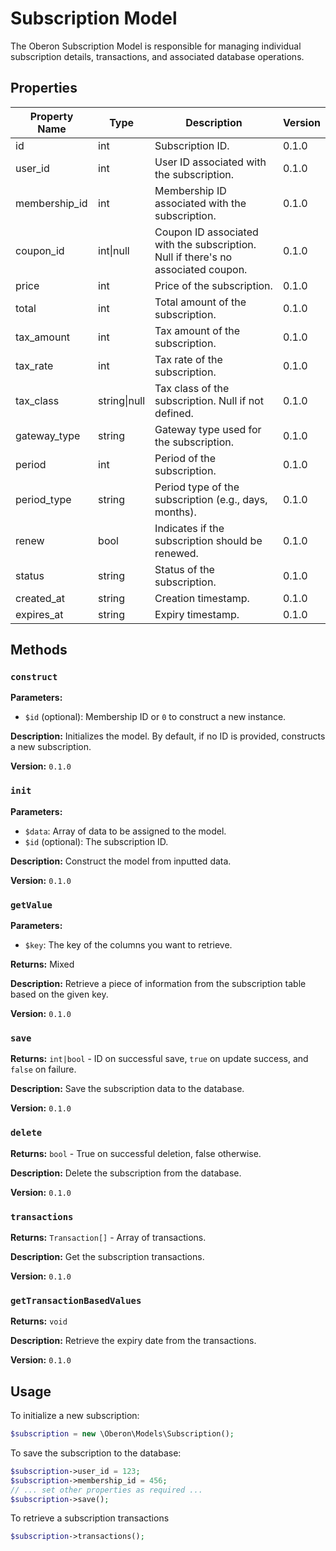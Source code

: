 # Subscription Model

The Oberon Subscription Model is responsible for managing individual subscription details, transactions, and associated database operations.

## Properties

| Property Name   | Type             | Description                                                                       | Version |
| --------------- | ---------------- | --------------------------------------------------------------------------------- | ------- |
| id              | int              | Subscription ID.                                                                  | 0.1.0   |
| user_id         | int              | User ID associated with the subscription.                                         | 0.1.0   |
| membership_id   | int              | Membership ID associated with the subscription.                                   | 0.1.0   |
| coupon_id       | int&#124;null    | Coupon ID associated with the subscription. Null if there's no associated coupon. | 0.1.0   |
| price           | int              | Price of the subscription.                                                        | 0.1.0   |
| total           | int              | Total amount of the subscription.                                                 | 0.1.0   |
| tax_amount      | int              | Tax amount of the subscription.                                                   | 0.1.0   |
| tax_rate        | int              | Tax rate of the subscription.                                                     | 0.1.0   |
| tax_class       | string&#124;null | Tax class of the subscription. Null if not defined.                               | 0.1.0   |
| gateway_type    | string           | Gateway type used for the subscription.                                           | 0.1.0   |
| period          | int              | Period of the subscription.                                                       | 0.1.0   |
| period_type     | string           | Period type of the subscription (e.g., days, months).                             | 0.1.0   |
| renew           | bool             | Indicates if the subscription should be renewed.                                  | 0.1.0   |
| status          | string           | Status of the subscription.                                                       | 0.1.0   |
| created_at      | string           | Creation timestamp.                                                               | 0.1.0   |
| expires_at      | string           | Expiry timestamp.                                                                 | 0.1.0   |

## Methods

### `construct`

**Parameters:**
- `$id` (optional): Membership ID or `0` to construct a new instance.

**Description:** Initializes the model. By default, if no ID is provided, constructs a new subscription.

**Version:** `0.1.0`

### `init`

**Parameters:**
- `$data`: Array of data to be assigned to the model.
- `$id` (optional): The subscription ID.

**Description:** Construct the model from inputted data.

**Version:** `0.1.0`

### `getValue`

**Parameters:**
- `$key`: The key of the columns you want to retrieve.

**Returns:** Mixed

**Description:** Retrieve a piece of information from the subscription table based on the given key.

**Version:** `0.1.0`

### `save`

**Returns:** `int|bool` - ID on successful save, `true` on update success, and `false` on failure.

**Description:** Save the subscription data to the database.

**Version:** `0.1.0`

### `delete`

**Returns:** `bool` - True on successful deletion, false otherwise.

**Description:** Delete the subscription from the database.

**Version:** `0.1.0`

### `transactions`

**Returns:** `Transaction[]` - Array of transactions.

**Description:** Get the subscription transactions.

**Version:** `0.1.0`

### `getTransactionBasedValues`

**Returns:** `void`

**Description:** Retrieve the expiry date from the transactions.

**Version:** `0.1.0`

## Usage

To initialize a new subscription:
```php
$subscription = new \Oberon\Models\Subscription();
```

To save the subscription to the database:
```php
$subscription->user_id = 123;
$subscription->membership_id = 456;
// ... set other properties as required ...
$subscription->save();
```

To retrieve a subscription transactions
```php
$subscription->transactions();
```

